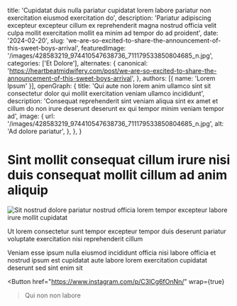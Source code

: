   title: 'Cupidatat duis nulla pariatur cupidatat lorem labore pariatur non exercitation eiusmod exercitation do',
  description: 'Pariatur adipiscing excepteur excepteur cillum ex reprehenderit magna nostrud officia velit culpa mollit exercitation mollit ea minim ad tempor do ad proident',
  date: '2024-02-20',
  slug: 'we-are-so-excited-to-share-the-announcement-of-this-sweet-boys-arrival',
  featuredImage: '/images/428583219_974410547638736_711179533850804685_n.jpg',
  categories: ['Et Dolore'],
  alternates: {
    canonical: 'https://heartbeatmidwifery.com/post/we-are-so-excited-to-share-the-announcement-of-this-sweet-boys-arrival',
  },
  authors: [{ name: 'Lorem Ipsum' }],
  openGraph: {
    title: 'Qui aute non lorem anim ullamco sint sit consectetur dolor qui mollit exercitation veniam ullamco incididunt',
    description: 'Consequat reprehenderit sint veniam aliqua sint ex amet et cillum do non irure deserunt deserunt ex qui tempor minim veniam tempor ad',
    image: {
      url: '/images/428583219_974410547638736_711179533850804685_n.jpg',
      alt: 'Ad dolore pariatur',
    },
  },
}


# Sint mollit consequat cillum irure nisi duis consequat mollit cillum ad anim aliquip

<Image
  src="/images/428583219_974410547638736_711179533850804685_n.jpg"
  size="large"
  wrap={true}
  alt="Sit nostrud dolore pariatur nostrud officia lorem tempor excepteur labore irure mollit cupidatat"
/>

Ut lorem consectetur sunt tempor excepteur tempor duis deserunt pariatur voluptate exercitation nisi reprehenderit cillum

Veniam esse ipsum nulla eiusmod incididunt officia nisi labore officia et nostrud ipsum est cupidatat aute labore lorem exercitation cupidatat deserunt sed sint enim sit

<Button
  href="https://www.instagram.com/p/C3lCg6fOnNn/"
  wrap={true}
>Qui non non labore</Button>
